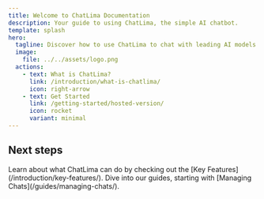 ```yaml
---
title: Welcome to ChatLima Documentation
description: Your guide to using ChatLima, the simple AI chatbot.
template: splash
hero:
  tagline: Discover how to use ChatLima to chat with leading AI models.
  image:
    file: ../../assets/logo.png
  actions:
    - text: What is ChatLima?
      link: /introduction/what-is-chatlima/
      icon: right-arrow
    - text: Get Started
      link: /getting-started/hosted-version/
      icon: rocket
      variant: minimal
---
```



## Next steps

<CardGrid stagger>
	<Card title="Explore Key Features" icon="pencil">
		Learn about what ChatLima can do by checking out the [Key Features](/introduction/key-features/).
	</Card>
	<Card title="Learn to Use ChatLima" icon="add-document">
		Dive into our guides, starting with [Managing Chats](/guides/managing-chats/).
	</Card>
</CardGrid>
